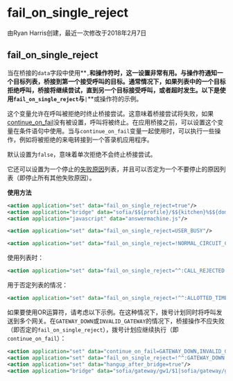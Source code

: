 # fail_on_single_reject

 由Ryan Harris创建，最近一次修改于2018年2月7日

## fail_on_single_reject

当在桥接的`data`字段中使用**`,`**和操作符时，这一设置非常有用。与操作符通知一个目标列表，桥接到第一个接受呼叫的目标。通常情况下，如果列表中的一个目标拒绝呼叫，桥接将继续尝试，直到另一个目标接受呼叫，或者超时发生。以下是使用`fail_on_single_reject`与**`|`**或操作符的示例。

这个变量允许在呼叫被拒绝时终止桥接尝试。这意味着桥接尝试将失败，如果[continue\_on\_fail](../FreeSWITCH-Explained/Dialplan/Variables-Master-List_16352570.mdx#continue_on_fail)没有被设置，呼叫将被终止。在应用桥接之前，可以设置这个变量在条件语句中使用。当与`continue_on_fail`变量一起使用时，可以执行一些操作，例如将被拒绝的来电转接到一个答录机应用程序。

默认设置为`false`，意味着单次拒绝不会终止桥接尝试。

它还可以设置为一个停止的[失败原因](../FreeSWITCH-Explained/Troubleshooting-Debugging/Hangup-Cause-Code-Table_3964945.mdx#about)列表，并且可以否定为一个不要停止的原因列表（即停止所有其他失败原因）。

**使用方法**

```xml
<action application="set" data="fail_on_single_reject=true"/>
<action application="bridge" data="sofia/$${profile}/$${kitchen}%$${domain},sofia/$${profile}/$${dining}%$${domain}"/>
<action application="javascript" data="answermachine.js"/>
```

```xml
<action application="set" data="fail_on_single_reject=USER_BUSY"/>
```

```xml
<action application="set" data="fail_on_single_reject=!NORMAL_CIRCUIT_CONGESTION"/>
```

使用列表时：

```xml
<action application="set" data="fail_on_single_reject=^^:CALL_REJECTED:NORMAL_CLEARING:USER_BUSY"/>
```

用于否定列表的情况：

```xml
<action application="set" data="fail_on_single_reject=!^^:ALLOTTED_TIMEOUT:NETWORK_OUT_OF_ORDER"/>
```

如果要使用OR运算符，请考虑以下示例。在这种情况下，拨号计划同时将呼叫发送到多个网关。在`GATEWAY_DOWN`或`INVALID_GATEWAY`的情况下，桥接操作不应失败（即否定的`fail_on_single_reject`），拨号计划应继续执行（即`continue_on_fail`）：

```xml
<action application="set" data="continue_on_fail=GATEWAY_DOWN,INVALID_GATEWAY"/>
<action application="set" data="fail_on_single_reject=!^^:GATEWAY_DOWN:INVALID_GATEWAY"/>
<action application="set" data="hangup_after_bridge=true"/>
<action application="bridge" data="sofia/gateway/gw1/$1|sofia/gateway/gw2/$1|sofia/gateway/gw3/$1"/>
```